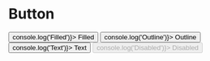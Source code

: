 

<Meta title="Button" component={Button} />

# Button

<Preview>
  <Story name="Base" parameters={{
    design: {
      type: 'figma',
      url: 'https://www.figma.com/file/O3bKxIcsj2rc1FNIRclJyT/Design-System?node-id=238%3A0'
    }
  }}>
    <ThemeProvider>
      <Flex>
        <Box width={[1, 1, 1 / 4]} p='2' flexWrap='wrap'>
          <Button variant='filled' color='red.400' fontSize='20px' onClick={() => console.log('Filled')}>
            Filled
          </Button>
        </Box>
        <Box width={[1, 1, 1 / 4]} p='2'>
          <Button variant='outline' color='blue.500' fontSize='20px' onClick={() => console.log('Outline')}>
            Outline
          </Button>
        </Box>
        <Box width={[1, 1, 1 / 4]} p='2'>
          <Button variant='text' color='blue.500' fontSize='20px' onClick={() => console.log('Text')}>
            Text
          </Button>
        </Box>
        <Box width={[1, 1, 1 / 4]} p='2'>
          <Button variant='filled' color='blue.500' fontSize='20px' disabled onClick={() => console.log('Disabled')}>
            Disabled
          </Button>
        </Box>
      </Flex>
    </ThemeProvider>
  </Story>
</Preview>
